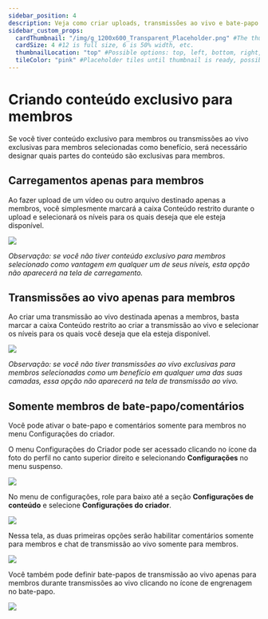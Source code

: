 ```yaml
---
sidebar_position: 4
description: Veja como criar uploads, transmissões ao vivo e bate-papo somente para membros.
sidebar_custom_props:
  cardThumbnail: "/img/g_1200x600_Transparent_Placeholder.png" #The thumbnail on the category card.
  cardSize: 4 #12 is full size, 6 is 50% width, etc.
  thumbnailLocation: "top" #Possible options: top, left, bottom, right, none
  tileColor: "pink" #Placeholder tiles until thumbnail is ready, possible options: blue, cream, darkpurple, lightpurple, mauve, orange, pink, none
---
```


# Criando conteúdo exclusivo para membros

Se você tiver conteúdo exclusivo para membros ou transmissões ao vivo exclusivas para membros selecionadas como benefício, será necessário designar quais partes do conteúdo são exclusivas para membros.

## Carregamentos apenas para membros

Ao fazer upload de um vídeo ou outro arquivo destinado apenas a membros, você simplesmente marcará a caixa Conteúdo restrito durante o upload e selecionará os níveis para os quais deseja que ele esteja disponível.

![](https://i.imgur.com/BBDkllL.png)

*Observação: se você não tiver conteúdo exclusivo para membros selecionado como vantagem em qualquer um de seus níveis, esta opção não aparecerá na tela de carregamento.*

## Transmissões ao vivo apenas para membros

Ao criar uma transmissão ao vivo destinada apenas a membros, basta marcar a caixa Conteúdo restrito ao criar a transmissão ao vivo e selecionar os níveis para os quais você deseja que ela esteja disponível.

![](https://i.imgur.com/BBDkllL.png)

*Observação: se você não tiver transmissões ao vivo exclusivas para membros selecionadas como um benefício em qualquer uma das suas camadas, essa opção não aparecerá na tela de transmissão ao vivo.*

## Somente membros de bate-papo/comentários

Você pode ativar o bate-papo e comentários somente para membros no menu Configurações do criador.

O menu Configurações do Criador pode ser acessado clicando no ícone da foto do perfil no canto superior direito e selecionando **Configurações** no menu suspenso.

![](https://i.imgur.com/Bmqh81Y.jpg)

No menu de configurações, role para baixo até a seção **Configurações de conteúdo** e selecione **Configurações do criador**.

![](https://i.imgur.com/D33SuN0.png)

Nessa tela, as duas primeiras opções serão habilitar comentários somente para membros e chat de transmissão ao vivo somente para membros.

![](https://i.imgur.com/tTLmFCT.png)

Você também pode definir bate-papos de transmissão ao vivo apenas para membros durante transmissões ao vivo clicando no ícone de engrenagem no bate-papo.

![](https://i.imgur.com/JSFicSW.png)
